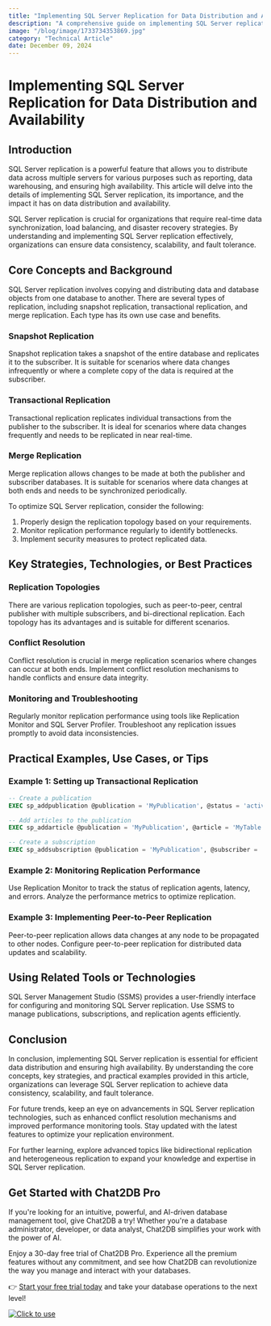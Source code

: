 ```yaml
---
title: "Implementing SQL Server Replication for Data Distribution and Availability"
description: "A comprehensive guide on implementing SQL Server replication for efficient data distribution and ensuring high availability."
image: "/blog/image/1733734353869.jpg"
category: "Technical Article"
date: December 09, 2024
---
```


# Implementing SQL Server Replication for Data Distribution and Availability


<Authors date="December 09, 2024">
  <Author name="Rowan Hill" link="https://chat2db.ai" />
</Authors>

## Introduction

SQL Server replication is a powerful feature that allows you to distribute data across multiple servers for various purposes such as reporting, data warehousing, and ensuring high availability. This article will delve into the details of implementing SQL Server replication, its importance, and the impact it has on data distribution and availability.

SQL Server replication is crucial for organizations that require real-time data synchronization, load balancing, and disaster recovery strategies. By understanding and implementing SQL Server replication effectively, organizations can ensure data consistency, scalability, and fault tolerance.

## Core Concepts and Background

SQL Server replication involves copying and distributing data and database objects from one database to another. There are several types of replication, including snapshot replication, transactional replication, and merge replication. Each type has its own use case and benefits.

### Snapshot Replication

Snapshot replication takes a snapshot of the entire database and replicates it to the subscriber. It is suitable for scenarios where data changes infrequently or where a complete copy of the data is required at the subscriber.

### Transactional Replication

Transactional replication replicates individual transactions from the publisher to the subscriber. It is ideal for scenarios where data changes frequently and needs to be replicated in near real-time.

### Merge Replication

Merge replication allows changes to be made at both the publisher and subscriber databases. It is suitable for scenarios where data changes at both ends and needs to be synchronized periodically.

To optimize SQL Server replication, consider the following:

1. Properly design the replication topology based on your requirements.
2. Monitor replication performance regularly to identify bottlenecks.
3. Implement security measures to protect replicated data.

## Key Strategies, Technologies, or Best Practices

### Replication Topologies

There are various replication topologies, such as peer-to-peer, central publisher with multiple subscribers, and bi-directional replication. Each topology has its advantages and is suitable for different scenarios.

### Conflict Resolution

Conflict resolution is crucial in merge replication scenarios where changes can occur at both ends. Implement conflict resolution mechanisms to handle conflicts and ensure data integrity.

### Monitoring and Troubleshooting

Regularly monitor replication performance using tools like Replication Monitor and SQL Server Profiler. Troubleshoot any replication issues promptly to avoid data inconsistencies.

## Practical Examples, Use Cases, or Tips

### Example 1: Setting up Transactional Replication

```sql
-- Create a publication
EXEC sp_addpublication @publication = 'MyPublication', @status = 'active';

-- Add articles to the publication
EXEC sp_addarticle @publication = 'MyPublication', @article = 'MyTable', @source_object = 'dbo.MyTable';

-- Create a subscription
EXEC sp_addsubscription @publication = 'MyPublication', @subscriber = 'MySubscriber', @destination_db = 'MyDatabase';
```

### Example 2: Monitoring Replication Performance

Use Replication Monitor to track the status of replication agents, latency, and errors. Analyze the performance metrics to optimize replication.

### Example 3: Implementing Peer-to-Peer Replication

Peer-to-peer replication allows data changes at any node to be propagated to other nodes. Configure peer-to-peer replication for distributed data updates and scalability.

## Using Related Tools or Technologies

SQL Server Management Studio (SSMS) provides a user-friendly interface for configuring and monitoring SQL Server replication. Use SSMS to manage publications, subscriptions, and replication agents efficiently.

## Conclusion

In conclusion, implementing SQL Server replication is essential for efficient data distribution and ensuring high availability. By understanding the core concepts, key strategies, and practical examples provided in this article, organizations can leverage SQL Server replication to achieve data consistency, scalability, and fault tolerance.

For future trends, keep an eye on advancements in SQL Server replication technologies, such as enhanced conflict resolution mechanisms and improved performance monitoring tools. Stay updated with the latest features to optimize your replication environment.

For further learning, explore advanced topics like bidirectional replication and heterogeneous replication to expand your knowledge and expertise in SQL Server replication.

## Get Started with Chat2DB Pro

If you're looking for an intuitive, powerful, and AI-driven database management tool, give Chat2DB a try! Whether you're a database administrator, developer, or data analyst, Chat2DB simplifies your work with the power of AI.

Enjoy a 30-day free trial of Chat2DB Pro. Experience all the premium features without any commitment, and see how Chat2DB can revolutionize the way you manage and interact with your databases.

👉 [Start your free trial today](https://chat2db.ai/pricing) and take your database operations to the next level!


[![Click to use](/image/blog/bg/chat2db.jpg)](https://chat2db.ai/)
